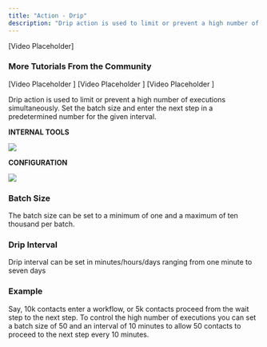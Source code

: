 ```yaml
---
title: "Action - Drip"
description: "Drip action is used to limit or prevent a high number of executions simultaneously. Set the batch size and enter the next step in a predetermined number for the given interval."
---
```


[Video Placeholder]

### More Tutorials From the Community

[Video Placeholder ]
[Video Placeholder ]
[Video Placeholder ]

Drip action is used to limit or prevent a high number of executions simultaneously. Set the batch size and enter the next step in a predetermined number for the given interval.

**INTERNAL TOOLS**

![](https://s3.amazonaws.com/cdn.freshdesk.com/data/helpdesk/attachments/production/155010414519/original/xMtHuQA0IHBq30knaP_eBiG70LYElfcIlQ.png?1697624725)

**CONFIGURATION**

![](https://s3.amazonaws.com/cdn.freshdesk.com/data/helpdesk/attachments/production/155010399573/original/sgZWS-770r7QimmA1f7G_WJggg6q9VfUDA.png?1697619830)

### Batch Size

The batch size can be set to a minimum of one and a maximum of ten thousand per batch.

### Drip Interval

Drip interval can be set in minutes/hours/days ranging from one minute to seven days

### Example

Say, 10k contacts enter a workflow, or 5k contacts proceed from the wait step to the next step. To control the high number of executions you can set a batch size of 50 and an interval of 10 minutes to allow 50 contacts to proceed to the next step every 10 minutes.